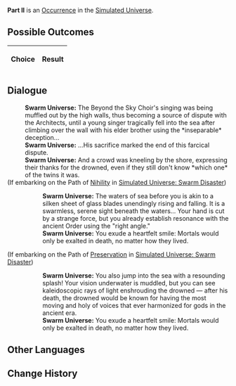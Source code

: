 {{Simulated Universe Event Infobox
|title         = Part II
|image         = 4.png
|type          =
|domains_su    = 
|domains_ext   = 
|domains_swarm = 
|domains_gng   = 
|requirements  =
|prev          = 
|next          = 
|indexRewards  =
|characters    = 
}}
'''Part II''' is an [[Simulated Universe/Occurrence|Occurrence]] in the [[Simulated Universe]].

==Possible Outcomes==
{| class="article-table"
!Choice
!Result

|}

<!--
==Gameplay Notes==

-->
==Dialogue==
{{Dialogue Start}}
:'''Swarm Universe:''' The Beyond the Sky Choir's singing was being muffled out by the high walls, thus becoming a source of dispute with the Architects, until a young singer tragically fell into the sea after climbing over the wall with his elder brother using the *inseparable* deception...
:'''Swarm Universe:''' ...His sacrifice marked the end of this farcical dispute.
:'''Swarm Universe:''' And a crowd was kneeling by the shore, expressing their thanks for the drowned, even if they still don't know *which one* of the twins it was.
;(If embarking on the Path of [[Simulated Universe/Paths#Nihility|Nihility]] in [[Simulated Universe: Swarm Disaster]])
:{{SU Special Dialogue|Nihility|Kneel in a straight angle next to the shore.|Are you willing to be devout...}}
::'''Swarm Universe:''' The waters of sea before you is akin to a silken sheet of glass blades unendingly rising and falling. It is a swarmless, serene sight beneath the waters... Your hand is cut by a strange force, but you already establish resonance with the ancient Order using the "right angle."
::'''Swarm Universe:''' You exude a heartfelt smile: Mortals would only be exalted in death, no matter how they lived.
;(If embarking on the Path of [[Simulated Universe/Paths#Preservation|Preservation]] in [[Simulated Universe: Swarm Disaster]])
:{{SU Special Dialogue|Preservation|Devote yourself to saving him!|You are too late.}}
::'''Swarm Universe:''' You also jump into the sea with a resounding splash! Your vision underwater is muddled, but you can see kaleidoscopic rays of light enshrouding the drowned &mdash; after his death, the drowned would be known for having the most moving and holy of voices that ever harmonized for gods in the ancient era.
::'''Swarm Universe:''' You exude a heartfelt smile: Mortals would only be exalted in death, no matter how they lived.
{{Dialogue End}}

==Other Languages==
{{Other Languages
|en    = Part II
|zhs   = 其二
|zht   = 其二
|ja    = その2
|ko    = II
|es    = Parte II
|fr    = Partie II
|ru    = II
|th    = ตอน 2
|vi    = Phần 2
|de    = Teil 2
|id    = Bagian II
|pt    = Parte II
}}

==Change History==
{{Change History|1.0}}
